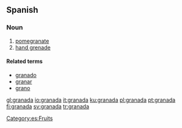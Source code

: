 {{see|Granada}}

==Spanish==

===Noun===
{{es-noun-f}}

# [[pomegranate]]
# [[hand grenade]]

====Related terms====
*[[granado]]
*[[granar]]
*[[grano]]

[[Category:es:Fruits]]

[[gl:granada]]
[[io:granada]]
[[it:granada]]
[[ku:granada]]
[[pl:granada]]
[[pt:granada]]
[[fi:granada]]
[[sv:granada]]
[[tr:granada]]